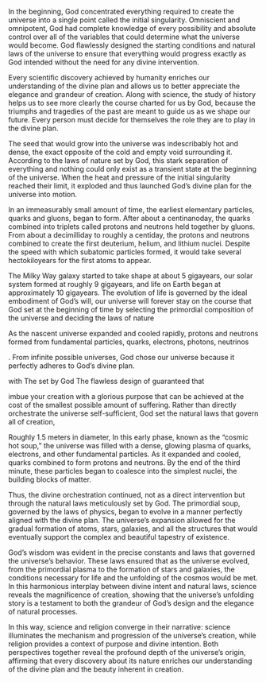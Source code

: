 In the beginning, God concentrated everything required to create the universe into a single point called the initial singularity. Omniscient and omnipotent, God had complete knowledge of every possibility and absolute control over all of the variables that could determine what the universe would become. God flawlessly designed the starting conditions and natural laws of the universe to ensure that everything would progress exactly as God intended without the need for any divine intervention.

Every scientific discovery achieved by humanity enriches our understanding of the divine plan and allows us to better appreciate the elegance and grandeur of creation. Along with science, the study of history helps us to see more clearly the course charted for us by God, because the triumphs and tragedies of the past are meant to guide us as we shape our future. Every person must decide for themselves the role they are to play in the divine plan.

The seed that would grow into the universe was indescribably hot and dense, the exact opposite of the cold and empty void surrounding it. According to the laws of nature set by God, this stark separation of everything and nothing could only exist as a transient state at the beginning of the universe. When the heat and pressure of the initial singularity reached their limit, it exploded and thus launched God's divine plan for the universe into motion.

In an immeasurably small amount of time, the earliest elementary particles, quarks and gluons, began to form. After about a centinanoday, the quarks combined into triplets called protons and neutrons held together by gluons. From about a decimilliday to roughly a centiday, the protons and neutrons combined to create the first deuterium, helium, and lithium nuclei. Despite the speed with which subatomic particles formed, it would take several hectokiloyears for the first atoms to appear.

The Milky Way galaxy started to take shape at about 5 gigayears, our solar system formed at roughly 9 gigayears, and life on Earth began at approximately 10 gigayears. The evolution of life is governed by 
the ideal embodiment of God's will, our universe will forever stay on the course that God set at the beginning of time by selecting the primordial composition of the universe and deciding the laws of nature

As the nascent universe expanded and cooled rapidly, protons and neutrons formed from fundamental particles, quarks, electrons, photons, neutrinos

.
From infinite possible universes, God chose our universe because it perfectly adheres to God's divine plan.

   with The  set by God The flawless design of guaranteed that 

imbue your creation with a glorious purpose that can be achieved at the cost of the smallest possible amount of suffering. 
Rather than directly orchestrate the universe self-sufficient, God set the natural laws that govern all of creation,

Roughly 1.5 meters in diameter,
In this early phase, known as the "cosmic hot soup," the universe was filled with a dense, glowing plasma of quarks, electrons, and other fundamental particles. As it expanded and cooled, quarks combined to form protons and neutrons. By the end of the third minute, these particles began to coalesce into the simplest nuclei, the building blocks of matter.

Thus, the divine orchestration continued, not as a direct intervention but through the natural laws meticulously set by God. The primordial soup, governed by the laws of physics, began to evolve in a manner perfectly aligned with the divine plan. The universe’s expansion allowed for the gradual formation of atoms, stars, galaxies, and all the structures that would eventually support the complex and beautiful tapestry of existence.

God's wisdom was evident in the precise constants and laws that governed the universe's behavior. These laws ensured that as the universe evolved, from the primordial plasma to the formation of stars and galaxies, the conditions necessary for life and the unfolding of the cosmos would be met. In this harmonious interplay between divine intent and natural laws, science reveals the magnificence of creation, showing that the universe's unfolding story is a testament to both the grandeur of God's design and the elegance of natural processes.

In this way, science and religion converge in their narrative: science illuminates the mechanism and progression of the universe’s creation, while religion provides a context of purpose and divine intention. Both perspectives together reveal the profound depth of the universe’s origin, affirming that every discovery about its nature enriches our understanding of the divine plan and the beauty inherent in creation.

[^1]: https://www.forbes.com/sites/startswithabang/2021/08/25/how-small-was-the-universe-at-the-start-of-the-big-bang/
[^primeval]: a term coined by Georges Henri Joseph Édouard Lemaître
